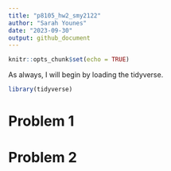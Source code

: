 ```yaml
---
title: "p8105_hw2_smy2122"
author: "Sarah Younes"
date: "2023-09-30"
output: github_document
---
```


```r
knitr::opts_chunk$set(echo = TRUE)
```

As always, I will begin by loading the tidyverse.

```r
library(tidyverse)
```

# Problem 1

# Problem 2